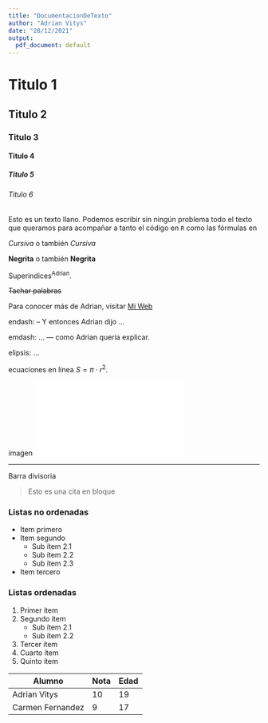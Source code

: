 ```yaml
---
title: "DocumentacionDeTexto"
author: "Adrian Vitys"
date: "28/12/2021"
output:
  pdf_document: default
---
```


# Titulo 1

## Titulo 2

### Titulo 3

#### Titulo 4

##### Titulo 5

###### Titulo 6

Esto es un texto llano. Podemos escribir sin ningún problema todo el texto que 
queramos para acompañar a tanto el código en `R` como las fórmulas en \LaTeX

*Cursiva* o también _Cursiva_

**Negrita** o también __Negrita__

Superindices^Adrian^.

~~Tachar palabras~~

Para conocer más de Adrian, visitar [Mi Web](https://adrianstudio.es)

endash: -- Y entonces Adrian dijo ...

emdash: ... ---  como Adrian quería explicar.

elipsis: ...

ecuaciones en línea $S = \pi\cdot r^2$.

imagen ![Mi imagen](Chunks.pdf)


*** 

Barra divisoria

> Esto es una cita en bloque

### Listas no ordenadas

* Item primero
* Item segundo
    + Sub ítem 2.1
    + Sub ítem 2.2
    + Sub ítem 2.3
* Item tercero

### Listas ordenadas

1. Primer ítem
2. Segundo ítem
    + Sub ítem 2.1
    + Sub ítem 2.2
3. Tercer ítem
1. Cuarto ítem
1. Quinto ítem

Alumno          |   Nota      |   Edad
----------------|-------------|---------
Adrian Vitys    |   10        |   19
Carmen Fernandez|   9         |   17
